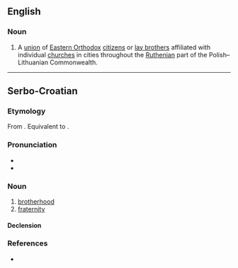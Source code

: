 ==English==
{{wp}}

===Noun===
{{en-noun|s|bratstva}}

# {{lb|en|historical}} A [[union]] of [[Eastern Orthodox]] [[citizen]]s or [[lay brother]]s affiliated with individual [[church]]es in cities throughout the [[Ruthenian]] part of the Polish–Lithuanian Commonwealth.

----

==Serbo-Croatian==

===Etymology===
From {{inh|sh|sla-pro|*bratrьstvo}}. Equivalent to {{af|sh|brȁt|-stvo}}.

===Pronunciation===
* {{sh-IPA|bràtstvo}}
* {{hyphenation|sh|brat|stvo}}

===Noun===
{{sh-noun|g=n|head=bràtstvo}}

# [[brotherhood]]
# [[fraternity]]

====Declension====
{{sh-decl-noun
|bratstvo|bratstva
|bratstva|brȁtstāvā / brátstvā
|bratstvu|bratstvima
|bratstvo|bratstva
|bratstvo|bratstva
|bratstvu|bratstvima
|bratstvom|bratstvima
}}

===References===
* {{R:sh:HJP|f19uWRY%3D}}

{{C|sh|Collectives|Culture|Male people}}
